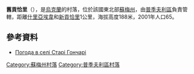 {{coord|51|17|54|N|33|59|21|E|scale:100000|display=title}}

'''舊貢恰里'''（{{lang-uk|Старі Гончарі}}），是[[烏克蘭|烏克蘭]]的村落，位於該國東北部[[蘇梅州|蘇梅州]]，由[[普季夫利區|普季夫利區]]負責管轄，距離[[什里亞埃韋|什里亞埃韋]]和[[新貢恰里|新貢恰里]]1公里，海拔高度188米，2001年人口65。

==參考資料==
* [http://weather.in.ua/ua/symskaja/24990 Погода в селі Старі Гончарі] {{Wayback|url=http://weather.in.ua/ua/symskaja/24990 |date=20160305100647 }}

{{DEFAULTSORT:Старі Гончарі}}
[[Category:蘇梅州村落|Category:蘇梅州村落]]
[[Category:普季夫利區村落|Category:普季夫利區村落]]


{{Sumy-geo-stub}}